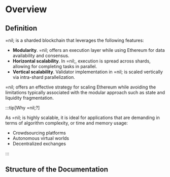 # Overview

## Definition

=nil; is a sharded blockchain that leverages the following features:

* **Modularity**. =nil; offers an execution layer while using Ethereum for data availability and consensus.
* **Horizontal scalability**. In =nil;, execution is spread across shards, allowing for completing tasks in parallel.
* **Vertical scalability**. Validator implementation in =nil; is scaled vertically via intra-shard parallelization.

=nil; offers an effective strategy for scaling Ethereum while avoiding the limitations typically associated with the modular approach such as state and liquidity fragmentation.

:::tip[Why =nil;?]

As =nil; is highly scalable, it is ideal for applications that are demanding in terms of algorithm complexity, or time and memory usage:

* Crowdsourcing platforms
* Autonomous virtual worlds
* Decentralized exchanges

:::

## Structure of the Documentation




